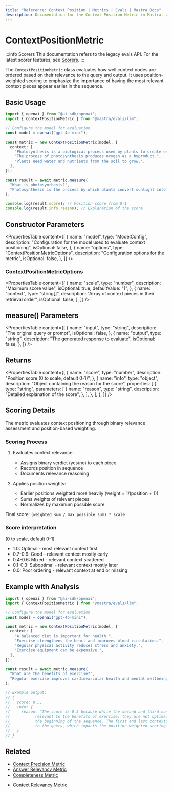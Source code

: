 ```yaml
---
title: "Reference: Context Position | Metrics | Evals | Mastra Docs"
description: Documentation for the Context Position Metric in Mastra, which evaluates the ordering of context nodes based on their relevance to the query and output.
---
```



# ContextPositionMetric

:::info Scorers
This documentation refers to the legacy evals API. For the latest scorer features, see [Scorers](/scorers/overview).
:::

The `ContextPositionMetric` class evaluates how well context nodes are ordered based on their relevance to the query and output. It uses position-weighted scoring to emphasize the importance of having the most relevant context pieces appear earlier in the sequence.

## Basic Usage

```typescript
import { openai } from "@ai-sdk/openai";
import { ContextPositionMetric } from "@mastra/evals/llm";

// Configure the model for evaluation
const model = openai("gpt-4o-mini");

const metric = new ContextPositionMetric(model, {
  context: [
    "Photosynthesis is a biological process used by plants to create energy from sunlight.",
    "The process of photosynthesis produces oxygen as a byproduct.",
    "Plants need water and nutrients from the soil to grow.",
  ],
});

const result = await metric.measure(
  "What is photosynthesis?",
  "Photosynthesis is the process by which plants convert sunlight into energy.",
);

console.log(result.score); // Position score from 0-1
console.log(result.info.reason); // Explanation of the score
```

## Constructor Parameters

<PropertiesTable
  content={[
    {
      name: "model",
      type: "ModelConfig",
      description:
        "Configuration for the model used to evaluate context positioning",
      isOptional: false,
    },
    {
      name: "options",
      type: "ContextPositionMetricOptions",
      description: "Configuration options for the metric",
      isOptional: false,
    },
  ]}
/>

### ContextPositionMetricOptions

<PropertiesTable
  content={[
    {
      name: "scale",
      type: "number",
      description: "Maximum score value",
      isOptional: true,
      defaultValue: "1",
    },
    {
      name: "context",
      type: "string[]",
      description: "Array of context pieces in their retrieval order",
      isOptional: false,
    },
  ]}
/>

## measure() Parameters

<PropertiesTable
  content={[
    {
      name: "input",
      type: "string",
      description: "The original query or prompt",
      isOptional: false,
    },
    {
      name: "output",
      type: "string",
      description: "The generated response to evaluate",
      isOptional: false,
    },
  ]}
/>

## Returns

<PropertiesTable
  content={[
    {
      name: "score",
      type: "number",
      description: "Position score (0 to scale, default 0-1)",
    },
    {
      name: "info",
      type: "object",
      description: "Object containing the reason for the score",
      properties: [
        {
          type: "string",
          parameters: [
            {
              name: "reason",
              type: "string",
              description: "Detailed explanation of the score",
            },
          ],
        },
      ],
    },
  ]}
/>

## Scoring Details

The metric evaluates context positioning through binary relevance assessment and position-based weighting.

### Scoring Process

1. Evaluates context relevance:

   - Assigns binary verdict (yes/no) to each piece
   - Records position in sequence
   - Documents relevance reasoning

2. Applies position weights:
   - Earlier positions weighted more heavily (weight = 1/(position + 1))
   - Sums weights of relevant pieces
   - Normalizes by maximum possible score

Final score: `(weighted_sum / max_possible_sum) * scale`

### Score interpretation

(0 to scale, default 0-1)

- 1.0: Optimal - most relevant context first
- 0.7-0.9: Good - relevant context mostly early
- 0.4-0.6: Mixed - relevant context scattered
- 0.1-0.3: Suboptimal - relevant context mostly later
- 0.0: Poor ordering - relevant context at end or missing

## Example with Analysis

```typescript
import { openai } from "@ai-sdk/openai";
import { ContextPositionMetric } from "@mastra/evals/llm";

// Configure the model for evaluation
const model = openai("gpt-4o-mini");

const metric = new ContextPositionMetric(model, {
  context: [
    "A balanced diet is important for health.",
    "Exercise strengthens the heart and improves blood circulation.",
    "Regular physical activity reduces stress and anxiety.",
    "Exercise equipment can be expensive.",
  ],
});

const result = await metric.measure(
  "What are the benefits of exercise?",
  "Regular exercise improves cardiovascular health and mental wellbeing.",
);

// Example output:
// {
//   score: 0.5,
//   info: {
//     reason: "The score is 0.5 because while the second and third contexts are highly
//           relevant to the benefits of exercise, they are not optimally positioned at
//           the beginning of the sequence. The first and last contexts are not relevant
//           to the query, which impacts the position-weighted scoring."
//   }
// }
```

## Related

- [Context Precision Metric](./context-precision)
- [Answer Relevancy Metric](./answer-relevancy)
- [Completeness Metric](./completeness)

* [Context Relevancy Metric](./context-relevancy)
